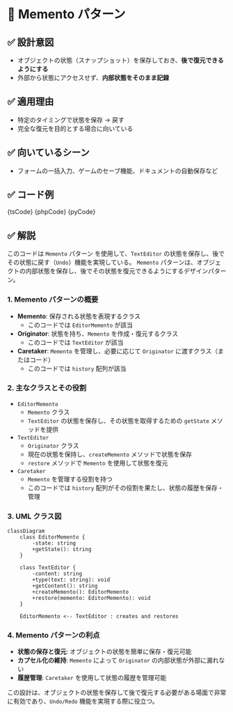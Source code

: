

# 🧩 Memento パターン

## ✅ 設計意図

- オブジェクトの状態（スナップショット）を保存しておき、**後で復元できるようにする**
- 外部から状態にアクセスせず、**内部状態をそのまま記録**

## ✅ 適用理由

- 特定のタイミングで状態を保存 → 戻す
- 完全な復元を目的とする場合に向いている

## ✅ 向いているシーン

- フォームの一括入力、ゲームのセーブ機能、ドキュメントの自動保存など

## ✅ コード例

<Tabs groupId="language">
  <TabItem value="ts" label="TypeScript">
    <CodeBlock language="ts">{tsCode}</CodeBlock>
  </TabItem>
  <TabItem value="php" label="PHP">
    <CodeBlock language="php">{phpCode}</CodeBlock>
  </TabItem>
  <TabItem value="python" label="Python">
    <CodeBlock language="python">{pyCode}</CodeBlock>
  </TabItem>
</Tabs>

## ✅ 解説

このコードは `Memento` パターン を使用して、`TextEditor` の状態を保存し、後でその状態に戻す（`Undo`）機能を実現している。
`Memento` パターンは、オブジェクトの内部状態を保存し、後でその状態を復元できるようにするデザインパターン。

### 1. Memento パターンの概要

- **Memento**: 保存される状態を表現するクラス
  - このコードでは `EditorMemento` が該当
- **Originator**: 状態を持ち、`Memento` を作成・復元するクラス
  - このコードでは `TextEditor` が該当
- **Caretaker**: `Memento` を管理し、必要に応じて `Originator` に渡すクラス（またはコード）
  - このコードでは `history` 配列が該当

### 2. 主なクラスとその役割

- `EditorMemento`
  - `Memento` クラス
  - `TextEditor` の状態を保存し、その状態を取得するための `getState` メソッドを提供
- `TextEditor`
  - `Originator` クラス
  - 現在の状態を保持し、`createMemento` メソッドで状態を保存
  - `restore` メソッドで `Memento` を使用して状態を復元
- `Caretaker`
  - `Memento` を管理する役割を持つ
  - このコードでは `history` 配列がその役割を果たし、状態の履歴を保存・管理

### 3. UML クラス図

```mermaid
classDiagram
    class EditorMemento {
        -state: string
        +getState(): string
    }

    class TextEditor {
        -content: string
        +type(text: string): void
        +getContent(): string
        +createMemento(): EditorMemento
        +restore(memento: EditorMemento): void
    }

    EditorMemento <-- TextEditor : creates and restores
```

### 4. Memento パターンの利点

- **状態の保存と復元**: オブジェクトの状態を簡単に保存・復元可能
- **カプセル化の維持**: `Memento` によって `Originator` の内部状態が外部に漏れない
- **履歴管理**: `Caretaker` を使用して状態の履歴を管理可能

この設計は、オブジェクトの状態を保存して後で復元する必要がある場面で非常に有効であり、`Undo/Redo` 機能を実現する際に役立つ。
